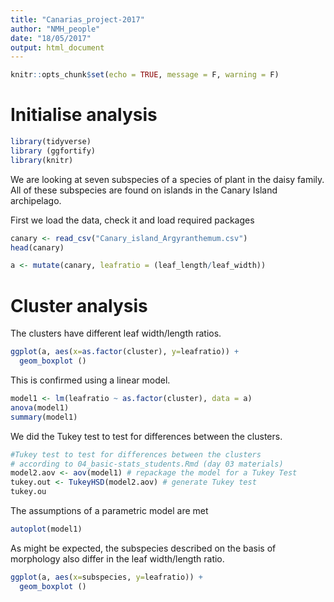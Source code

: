 ```yaml
---
title: "Canarias_project-2017"
author: "NMH_people"
date: "18/05/2017"
output: html_document
---
```


```r
knitr::opts_chunk$set(echo = TRUE, message = F, warning = F)
```

# Initialise analysis

```r
library(tidyverse)
library (ggfortify)
library(knitr)
```
We are looking at seven subspecies of a species of plant in the daisy family. All of these subspecies are found on islands in the Canary Island archipelago.

First we load the data, check it and load required packages

```r
canary <- read_csv("Canary_island_Argyranthemum.csv")
head(canary)


```

```r
a <- mutate(canary, leafratio = (leaf_length/leaf_width))

```


# Cluster analysis

The clusters have different leaf width/length ratios.

```r
ggplot(a, aes(x=as.factor(cluster), y=leafratio)) +
  geom_boxplot ()
```

This is confirmed using a linear model.

```r
model1 <- lm(leafratio ~ as.factor(cluster), data = a)
anova(model1)
summary(model1)
```
We did the Tukey test to test for differences between the clusters.

```r
#Tukey test to test for differences between the clusters
# according to 04_basic-stats_students.Rmd (day 03 materials)
model2.aov <- aov(model1) # repackage the model for a Tukey Test
tukey.out <- TukeyHSD(model2.aov) # generate Tukey test
tukey.ou
```



The assumptions of a parametric model are met

```r
autoplot(model1)
```

As might be expected, the subspecies described on the basis of morphology also differ in the leaf width/length ratio.

```r
ggplot(a, aes(x=subspecies, y=leafratio)) +
  geom_boxplot ()
```


